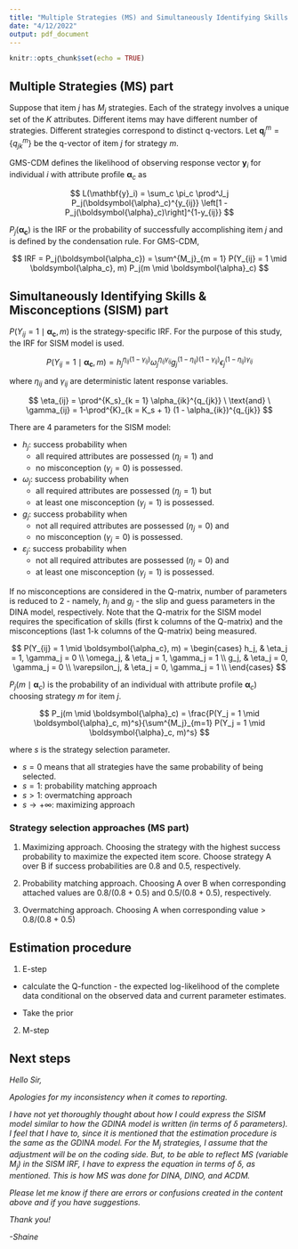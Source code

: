 ```yaml
---
title: "Multiple Strategies (MS) and Simultaneously Identifying Skills & Misconceptions (SISM)"
date: "4/12/2022"
output: pdf_document
---
```


```r
knitr::opts_chunk$set(echo = TRUE)
```

## Multiple Strategies (MS) part

Suppose that item $j$ has $M_j$ strategies. Each of the strategy involves a unique set of the $K$ attributes. Different items may have different number of strategies. Different strategies correspond to distinct q-vectors. Let $\mathbf{q}_j^m = \{q_{jk}^m\}$ be the q-vector of item $j$ for strategy $m$.

GMS-CDM defines the likelihood of observing response vector $\mathbf{y}_i$ for individual $i$ with attribute profile $\boldsymbol{\alpha}_c$ as

$$
L(\mathbf{y}_i) = \sum_c \pi_c \prod^J_j P_j(\boldsymbol{\alpha}_c)^{y_{ij}}
\left[1 - P_j(\boldsymbol{\alpha}_c)\right]^{1-y_{ij}}
$$


$P_j(\boldsymbol{\alpha_c})$ is the IRF or the probability of successfully accomplishing item $j$ and is defined by the condensation rule. For GMS-CDM, 

$$
IRF = P_j(\boldsymbol{\alpha_c}) = \sum^{M_j}_{m = 1} P(Y_{ij} = 1 \mid \boldsymbol{\alpha_c}, m) P_j(m \mid \boldsymbol{\alpha}_c)
$$

## Simultaneously Identifying Skills & Misconceptions (SISM) part

$P(Y_{ij} = 1 \mid \boldsymbol{\alpha_c}, m)$ is the strategy-specific IRF. For the purpose of this study, the IRF for SISM model is used.

$$
P(Y_{ij} = 1 \mid \boldsymbol{\alpha_c}, m) = h_{j}^{\eta_{ij}(1-\gamma_{ij})} \omega_j^{\eta_{ij}\gamma_{ij}}g_j^{(1-\eta_{ij})(1-\gamma_{ij})}\epsilon_j^{(1-\eta_{ij})\gamma_{ij}}
$$

where $\eta_{ij}$ and $\gamma_{ij}$ are deterministic latent response variables.

$$
\eta_{ij} = \prod^{K_s}_{k = 1} \alpha_{ik}^{q_{jk}}
\  \text{and} \ 
\gamma_{ij} = 1-\prod^{K}_{k = K_s + 1} (1 - \alpha_{ik})^{q_{jk}}
$$

There are 4 parameters for the SISM model: 

* $h_j$: success probability when
  - all required attributes are possessed ($\eta_j = 1$) and
  - no misconception ($\gamma_j = 0$) is possessed.
* $\omega_j$: success probability when 
  - all required attributes are possessed ($\eta_j = 1$) but
  - at least one misconception ($\gamma_j = 1$) is possessed.
* $g_j$: success probability when 
  - not all required attributes are possessed ($\eta_j = 0$) and
  - no misconception ($\gamma_j = 0$) is possessed.
* $\varepsilon_j$: success probability when
  - not all required attributes are possessed ($\eta_j = 0$) and
  - at least one misconception ($\gamma_j = 1$) is possessed.

If no misconceptions are considered in the Q-matrix, number of parameters is reduced to 2 - namely, $h_j$ and $g_j$ - the slip and guess parameters in the DINA model, respectively. Note that the Q-matrix for the SISM model requires the specification of skills (first k columns of the Q-matrix) and the misconceptions (last 1-k columns of the Q-matrix) being measured.

$$
P(Y_{ij} = 1 \mid \boldsymbol{\alpha_c}, m) = \begin{cases}
    h_j,            & \eta_j = 1, \gamma_j = 0 \\
    \omega_j,       & \eta_j = 1, \gamma_j = 1 \\
    g_j,            & \eta_j = 0, \gamma_j = 0 \\
    \varepsilon_j,  & \eta_j = 0, \gamma_j = 1 \\
  \end{cases}
$$

$P_j(m \mid \boldsymbol{\alpha}_c)$ is the probability of an individual with attribute profile $\boldsymbol{\alpha}_c)$ choosing strategy $m$ for item $j$.


$$
P_j(m \mid \boldsymbol{\alpha}_c) = \frac{P(Y_j = 1 \mid \boldsymbol{\alpha}_c, m)^s}{\sum^{M_j}_{m=1} P(Y_j = 1 \mid \boldsymbol{\alpha}_c, m)^s}
$$

where $s$ is the strategy selection parameter. 

  * $s = 0$ means that all strategies have the same probability of being selected.
  * $s = 1$: probability matching approach
  * $s > 1$: overmatching approach
  * $s \rightarrow + \infty$: maximizing approach

### Strategy selection approaches (MS part)

1. Maximizing approach. Choosing the strategy with the highest success probability to maximize the expected item score. Choose strategy A over B if success probabilities are 0.8 and 0.5, respectively.

2. Probability matching approach. Choosing A over B when corresponding attached values are 0.8/(0.8 + 0.5) and 0.5/(0.8 + 0.5), respectively.

3. Overmatching approach. Choosing A when corresponding value > 0.8/(0.8 + 0.5)


## Estimation procedure

1. E-step
- calculate the Q-function - the expected log-likelihood of the complete data conditional on the observed data and current parameter estimates.

- Take the prior
2. M-step

    






## Next steps


*Hello Sir, *

*Apologies for my inconsistency when it comes to reporting.*

*I have not yet thoroughly thought about how I could express the SISM model similar to how the GDINA model is written (in terms of $\delta$ parameters). I feel that I have to, since it is mentioned that the estimation procedure is the same as the GDINA model. For the $M_j$ strategies, I assume that the adjustment will be on the coding side. But, to be able to reflect MS (variable $M_j$) in the SISM IRF, I have to express the equation in terms of $\delta$, as mentioned. This is how MS was done for DINA, DINO, and ACDM.*

*Please let me know if there are errors or confusions created in the content above and if you have suggestions.*

*Thank you!*

*-Shaine*
